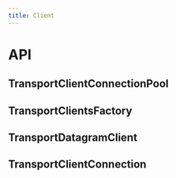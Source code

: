 ```yaml
---
title: Client
---
```


# API

## TransportClientConnectionPool

## TransportClientsFactory

## TransportDatagramClient

## TransportClientConnection